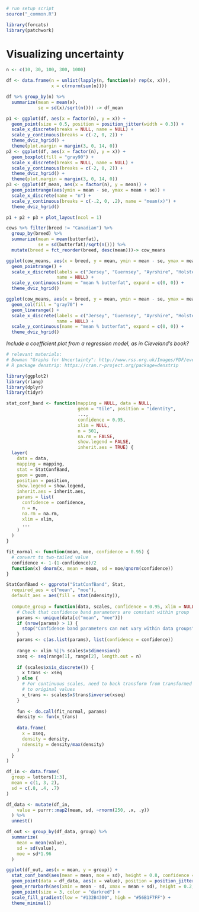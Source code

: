 ```r
# run setup script
source("_common.R")

library(forcats)
library(patchwork)
```

# Visualizing uncertainty {#visualizing-uncertainty}

```r
n <- c(10, 30, 100, 300, 1000)

df <- data.frame(n = unlist(lapply(n, function(x) rep(x, x))),
                 x = c(rnorm(sum(n))))

df %>% group_by(n) %>%
  summarize(mean = mean(x),
            se = sd(x)/sqrt(n())) -> df_mean

p1 <- ggplot(df, aes(x = factor(n), y = x)) + 
  geom_point(size = 0.5, position = position_jitter(width = 0.3)) +
  scale_x_discrete(breaks = NULL, name = NULL) +
  scale_y_continuous(breaks = c(-2, 0, 2)) +
  theme_dviz_hgrid() +
  theme(plot.margin = margin(3, 0, 14, 0))
p2 <- ggplot(df, aes(x = factor(n), y = x)) + 
  geom_boxplot(fill = "gray90") +
  scale_x_discrete(breaks = NULL, name = NULL) +
  scale_y_continuous(breaks = c(-2, 0, 2)) +
  theme_dviz_hgrid() +
  theme(plot.margin = margin(3, 0, 14, 0))
p3 <- ggplot(df_mean, aes(x = factor(n), y = mean)) + 
  geom_pointrange(aes(ymin = mean - se, ymax = mean + se)) +
  scale_x_discrete(name = "n") +
  scale_y_continuous(breaks = c(-.2, 0, .2), name = "mean(x)") +
  theme_dviz_hgrid()

p1 + p2 + p3 + plot_layout(ncol = 1)

```


```r
cows %>% filter(breed != "Canadian") %>%
  group_by(breed) %>%
  summarize(mean = mean(butterfat),
            se = sd(butterfat)/sqrt(n())) %>%
  mutate(breed = fct_reorder(breed, desc(mean)))-> cow_means

ggplot(cow_means, aes(x = breed, y = mean, ymin = mean - se, ymax = mean + se)) +
  geom_pointrange() +
  scale_x_discrete(labels = c("Jersey", "Guernsey", "Ayrshire", "Holstein-\nFriesian"),
                   name = NULL) +
  scale_y_continuous(name = "mean % butterfat", expand = c(0, 0)) +
  theme_dviz_hgrid()
```

```r
ggplot(cow_means, aes(x = breed, y = mean, ymin = mean - se, ymax = mean + se)) +
  geom_col(fill = "gray70") +
  geom_linerange() +
  scale_x_discrete(labels = c("Jersey", "Guernsey", "Ayrshire", "Holstein-\nFriesian"),
                   name = NULL) +
  scale_y_continuous(name = "mean % butterfat", expand = c(0, 0)) +
  theme_dviz_hgrid()
```

*Include a coefficient plot from a regression model, as in Cleveland's book?*

```r
# relevant materials: 
# Bowman "Graphs for Uncertainty": http://www.rss.org.uk/Images/PDF/events/2018/Bowman-5-Sept-2018.pdf
# R package denstrip: https://cran.r-project.org/package=denstrip

library(ggplot2)
library(rlang)
library(dplyr)
library(tidyr)

stat_conf_band <- function(mapping = NULL, data = NULL,
                           geom = "tile", position = "identity",
                           ...,
                           confidence = 0.95,
                           xlim = NULL,
                           n = 501,
                           na.rm = FALSE,
                           show.legend = FALSE,
                           inherit.aes = TRUE) {
  layer(
    data = data,
    mapping = mapping,
    stat = StatConfBand,
    geom = geom,
    position = position,
    show.legend = show.legend,
    inherit.aes = inherit.aes,
    params = list(
      confidence = confidence,
      n = n,
      na.rm = na.rm,
      xlim = xlim,
      ...
    )
  )
}

fit_normal <- function(mean, moe, confidence = 0.95) {
  # convert to two-tailed value
  confidence <- 1-(1-confidence)/2
  function(x) dnorm(x, mean = mean, sd = moe/qnorm(confidence))
}

StatConfBand <- ggproto("StatConfBand", Stat,
  required_aes = c("mean", "moe"),                        
  default_aes = aes(fill = stat(ndensity)),
                        
  compute_group = function(data, scales, confidence = 0.95, xlim = NULL, n = 501) {
    # Check that confidence band parameters are constant within group
    params <- unique(data[c("mean", "moe")])
    if (nrow(params) > 1) {
      stop("Confidence band parameters can not vary within data groups", call. = FALSE)
    }
    params <- c(as.list(params), list(confidence = confidence))
    
    range <- xlim %||% scales$x$dimension()
    xseq <- seq(range[1], range[2], length.out = n)
    
    if (scales$x$is_discrete()) {
      x_trans <- xseq
    } else {
      # For continuous scales, need to back transform from transformed range
      # to original values
      x_trans <- scales$x$trans$inverse(xseq)
    }
    
    fun <- do.call(fit_normal, params)
    density <- fun(x_trans)
    
    data.frame(
      x = xseq,
      density = density,
      ndensity = density/max(density)
    )
  }
)

df_in <- data.frame(
  group = letters[1:3],
  mean = c(1, 3, 2),
  sd = c(.8, .4, .7)
)

df_data <- mutate(df_in, 
    value = purrr::map2(mean, sd, ~rnorm(250, .x, .y))
  ) %>%
  unnest()

df_out <- group_by(df_data, group) %>%
  summarize(
    mean = mean(value),
    sd = sd(value),
    moe = sd*1.96
  )

ggplot(df_out, aes(x = mean, y = group)) +
  stat_conf_band(aes(mean = mean, moe = sd), height = 0.8, confidence = 0.67) +
  geom_point(data = df_data, aes(x = value), position = position_jitter(width = 0), size = 1) +
  geom_errorbarh(aes(xmin = mean - sd, xmax = mean + sd), height = 0.2, color = "darkred", size = 1) +
  geom_point(size = 3, color = "darkred") +
  scale_fill_gradient(low = "#132B4300", high = "#56B1F7FF") +
  theme_minimal()
```
